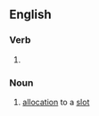 ==English==

===Verb===
{{head|en|verb form}}

# {{present participle of|en|slot|nocat=1}}

===Noun===
{{en-noun}}

# [[allocation]] to a [[slot]]